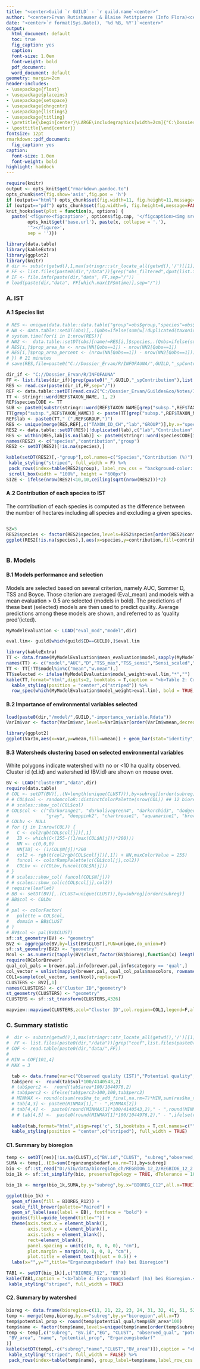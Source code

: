 ```yaml
---
title: "<center>Guild `r GUILD` - `r guild.name`<center>"
author: "<center>Ervan Rutishauser & Blaise Petitpierre (Info Flora)<center>"
date: "<center>`r format(Sys.Date(), '%d %B, %Y')`<center>"
output:
  html_document: default
  toc: true
  fig_caption: yes
  caption:
  font-size: 1.0em
  font-weight: bold
  pdf_document:
  word_document: default
geometry: margin=2cm
header-includes:
- \usepackage{float}
- \usepackage{placeins}
- \usepackage{setspace}
- \usepackage{chngcntr}
- \usepackage{listings}
- \usepackage{titling}
- \pretitle{\begin{center}\LARGE\includegraphics[width=2cm]{"C:\Dossier_Ervan\Admin\Logo info flora-rgb.jpg"}}
- \posttitle{\end{center}}
fontsize: 12pt
rmarkdown::pdf_document:
  fig_caption: yes
caption:
  font-size: 1.0em
  font-weight: bold
highlight: haddock
---
```


```r
require(knitr)
output <- opts_knit$get("rmarkdown.pandoc.to")
opts_chunk$set(fig.show='asis',fig.pos = 'h')
if (output=="html") opts_chunk$set(fig.width=11, fig.height=11,message=FALSE,warning=F, fig_caption=T,tidy.opts=list(width.cutoff=30),tidy=TRUE)
if (output=="pdf") opts_chunk$set(fig.width=6, fig.height=6,message=FALSE,warning=F, fig_caption=T,tidy.opts=list(width.cutoff=30),tidy=TRUE)
knit_hooks$set(plot = function(x, options) {
  paste('<figure><figcaption>', options$fig.cap, '</figcaption><img src="',
        opts_knit$get('base.url'), paste(x, collapse = '.'),
        '"></figure>',
        sep = '')})
```
```r
library(data.table)
library(kableExtra)
library(ggplot2)
library(knitr)
# dir <- substr(getwd(),1,max(stringr::str_locate_all(getwd(),'/')[[1]]))
# FF <- list.files(paste0(dir,"/data"))[grep("obs_filtered",dput(list.files(paste0(dir,"/data"))))]
# IF <- file.info(paste(dir,"data", FF,sep="/"))
# load(paste(dir,"data", FF[which.max(IF$mtime)],sep="/"))
```

### A. IST

#### A.1 Species list

```r
# RES <- unique(data.table::data.table("group"=obs$group,"species"=obs$name,"bioregion"=obs$bioregrion,"weight"=obs$w,prop_area_ha=as.numeric(NA),prop_area_percent=as.numeric(NA)))
# NN <- data.table::setDT(obs)[,.(Qobs=ifelse(sum(w[!duplicated(taxonid)])>=1,1,0)),by=.(grid.id)]
# system.time(for(i in 1:nrow(RES)){
# NN2 <-  data.table::setDT(obs)[name!=RES[i,]$species,.(Qobs=ifelse(sum(w[!duplicated(taxonid)])>=1,1,0)),by=.(grid.id)]
# RES[i,]$prop_area_ha <- nrow(NN[Qobs==1]) - nrow(NN2[Qobs==1])
# RES[i,]$prop_area_percent <- (nrow(NN[Qobs==1]) - nrow(NN2[Qobs==1]))*100/nrow(NN[Qobs==1])
# }) # 21 minutes
# save(RES,file=paste0("C://Dossier_Ervan/R/INFOFAUNA/",GUILD,"_spContribution.Rdata"))
```


```r
dir_if <- "C://Dossier_Ervan/R/INFOFAUNA"
FF <- list.files(dir_if)[grep(paste0("_",GUILD,"_spContribution"),list.files(dir_if))]
RES <- read.csv(paste(dir_if,FF,sep="/"))
REF <- data.table::setDT(read.csv2("C:/Dossier_Ervan/Guildes&co/Notes/IE_MATRICE_PRIO_20200715.csv"))
TT <- stringr::word(REF$TAXON_NAME, 1, 2)
REF$speciesCODE <- TT
SUB <- paste0(substr(stringr::word(REF$TAXON_NAME[grep("subsp.",REF$TAXON_NAME)], 2, 2),1,3),".")
TT[grep("subsp.",REF$TAXON_NAME)] <- paste(TT[grep("subsp.",REF$TAXON_NAME)],SUB,sep=" ")
REF$lab <- paste0(TT," (",REF$GROUP,")")
RES <- unique(merge(RES,REF[,c("TAXON_ID_CH","lab","GROUP")],by.x="speciesCODE",by.y="TAXON_ID_CH",all.x=TRUE))
RES2 <- data.table::setDT(RES)[!duplicated(lab),c("lab","Contribution","GROUP")][order(GROUP,-rank(Contribution),decreasing=F),]
RES <- within(RES,lab[is.na(lab)] <- paste0(stringr::word(speciesCODE[is.na(lab)],1,2)," (",GROUP[is.na(lab)],")"))
names(RES2) <- c("species","contribution","group")
RES2 <- setDT(RES2)[!is.na(species),]

kable(setDT(RES2)[,-"group"],col.names=c("Species","Contribution (%)"),caption = "<b>Table 1: Species list, sorted by group. Contributions (%) to IST are given.<b>") %>%
 kable_styling("striped", full_width = F) %>%
 pack_rows(index=table(RES2$group), label_row_css = "background-color: #666; color: #fff;") %>% 
 scroll_box(width = "100%", height = "600px")
SIZE <- ifelse(nrow(RES2)<10,10,ceiling(sqrt(nrow(RES2)))*2)
```

#### A.2 Contribution of each species to IST
The contribution of each species is computed as the difference between the number of hectares including all species and excluding a given species.


<style>
  .superbigimage{
      overflow-x:scroll;
      white-space: nowrap;
  }

  .superbigimage img{
     max-width: none;
  }


</style>


<div class="superbigimage">
```r
SZ=5
RES2$species <- factor(RES2$species,levels=RES2$species[order(RES2$contribution,decreasing=T)])
ggplot(RES2[!is.na(species),],aes(x=species,y=contribution,fill=contribution)) + geom_bar(stat="identity") + theme(axis.text.x = element_text(angle = 65, hjust = 1,size=SZ,face="bold"),axis.text.y = element_text(size=SZ,face="bold"),axis.title.y=element_text(size=SZ,face="bold")) + labs(legend.position="none",x="",y="Contribution to guild space (%)") + scale_fill_continuous(type="viridis",guide=FALSE)
```

</div>



### B. Models 


#### B.1 Models performance and selection 

Models are selected based on several criterion, namely AUC, Sommer D, TSS and Boyce. Those citerion are averaged (Eval_mean) and models with a mean evaluation > 0.5 are selected (models in bold). The predictions of these best (selected) models are then used to predict quality. Average predictions among these models are shown, and referred to as 'quality pred'(icted).

```r
MyModelEvaluation <- LOAD("eval_mod","model",dir)

eval.lim<- guild[which(guild$ID==GUILD),]$eval.lim

library(kableExtra)
TT <- data.frame(MyModelEvaluation$mean_evaluation$model,sapply(MyModelEvaluation$mean_evaluation[,2:8],function(x) as.numeric(x)))
names(TT) <- c("model","AUC","D","TSS_max","TSS_sensi","Sensi_scaled","Boyce","Eval_mean")
TT <- TT[!TT$model%in%c("mean","w.mean"),]
TT$selected <- ifelse(MyModelEvaluation$model_weight>eval.lim,"*","")
kable(TT,format="html",digits=2, booktabs = T,caption = "<b>Table 2: Criterion of model evaluation for 4 models: RF=Random Forest,GBM=gradient boosting model, GAM = general additive model, ME=MaxEnt<b>") %>%
  kable_styling(position = "center",c("striped")) %>% 
  row_spec(which(MyModelEvaluation$model_weight>eval.lim), bold = TRUE, italic = F)
```


#### B.2 Importance of environmental variables selected
```r
load(paste0(dir,"/model/",GUILD,"-importance_variable.Rdata"))
VarIm$var <- factor(VarIm$var,levels=VarIm$var[order(VarIm$wmean,decreasing=T)])

library(ggplot2)
ggplot(VarIm,aes(x=var,y=wmean,fill=wmean)) + geom_bar(stat="identity",color="black") + theme(axis.text.x=element_text(angle=65,size=10,vjust=0.9,hjust=1)) + labs(x="",y="Importance") + scale_fill_continuous(type="viridis",guide=FALSE) + geom_errorbar(aes(ymin=wmean, ymax=wmean+sd),width=.1, position=position_dodge(.9))

```


#### B.3 Watersheds clustering based on selected environmental variables 
White polygons indicate watershed with no or <10 ha quality observed. Cluster id (cl.id) and watershed id (BV.id) are shown on mouse over.
```r
BV <- LOAD("clusterBV","data",dir)
require(data.table)
# COL <- setDT(BV)[,.(N=length(unique(CLUST))),by=subreg][order(subreg)]
# # COL$col <- randomcoloR::distinctColorPalette(nrow(COL)) ## 12 bioregions
# # scales::show_col(COL$col)
# COL$col <- c("darkorange1", "darkolivegreen4", "darkorchid3", "dodgerblue1", "gold2", "darkslategray2", 
#              "gray", "deeppink2", "chartreuse1", "aquamarine1", "brown1", "cornsilk1")
# COLbv <- NULL
# for (j in 1:nrow(COL)) {
#   C <- col2rgb(COL$col[j])[,1]
#   ID <- which(C<(255-((1/max(COL$N[j]))*200)))
#   NN <- c(0,0,0)
#   NN[ID] <- (1/COL$N[j])*200
#   col2 <- rgb(t(col2rgb(COL$col[j])[,1]) + NN,maxColorValue = 255)
#   funcol <- colorRampPalette(c(COL$col[j],col2))
#   COLbv <- c(COLbv,funcol(COL$N[j]))
# }
# # scales::show_col( funcol(COL$N[j]))
# # scales::show_col(c(COL$col[j],col2))
# require(leaflet)
# BB <- setDT(BV)[,.(CLUST=unique(CLUST)),by=subreg][order(subreg)]
# BB$col <- COLbv
# 
# pal <- colorFactor(
#   palette = COL$col,
#   domain = BB$CLUST
# )
# BV$col <- pal(BV$CLUST)
sf::st_geometry(BV) <- "geometry"
BV2 <- aggregate(BV,by=list(BV$CLUST),FUN=unique,do_union=F)
sf::st_geometry(BV2) <- "geometry"
Ncol <- as.numeric(tapply(BV$clust,factor(BV$bioreg),function(x) length(unique(x))))
require(RColorBrewer)
qual_col_pals = brewer.pal.info[brewer.pal.info$category == 'qual',]
col_vector = unlist(mapply(brewer.pal, qual_col_pals$maxcolors, rownames(qual_col_pals)))
COL1=sample(col_vector, sum(Ncol),replace=T)
CLUSTERS <- BV2[,1]
names(CLUSTERS) <- c("Cluster ID","geometry")
st_geometry(CLUSTERS) <- "geometry"
CLUSTERS <- sf::st_transform(CLUSTERS,4326)

mapview::mapview(CLUSTERS,zcol="Cluster ID",col.region=COL1,legend=F,alpha.region=0.8,map.types = "CartoDB.Positron",popup=leafpop::popupTable(CLUSTERS,feature.id=F),homebutton = FALSE)
```

### C. Summary statistic
```r
#  dir <- substr(getwd(),1,max(stringr::str_locate_all(getwd(),'/')[[1]]))
#  FF <- list.files(paste0(dir,"/data"))[grep("coef",list.files(paste0(dir,"/data")))]
# COF <- read.table(paste0(dir,"data/",FF))
# 
# MIN = COF[101,4]
# MAX = 3

  tab <- data.frame(var=c("Observed quality (IST)","Potential quality","Guild space","Erganzungsbedarf (ha)"),val=c(sum(res$observed_qual,na.rm=T),sum(res$potential_qual,na.rm=T),sum(res$EG,na.rm=T),sum(res$Erganzungsbedarf,na.rm=TRUE)))
  tab$perc <-  round(tab$val*100/4140543,2)
  # tab$perc2 <-  round(tab$area*100/1044976,2)
  # tab$perc2 <- ifelse(tab$perc2>100,100,tab$perc2)
  # MINMAX <- round(c(sum(res$ha_to_add_final,na.rm=T)*MIN,sum(res$ha_to_add_final,na.rm=T)*MAX))
  # tab[4,3] <- paste0(MINMAX[1]," - ",MINMAX[2])
  # tab[4,4] <-  paste0(round(MINMAX[1]*100/4140543,2)," - ",round(MINMAX[2]*100/4140543,2))
  # # tab[4,5] <-  paste0(round(MINMAX[1]*100/1044976,2)," - ",ifelse(round(MINMAX[2]*100/1044976,2)>100,100,round(MINMAX[2]*100/1044976,2)))
  
  kable(tab,format="html",align=rep('c', 5),booktabs = T,col.names=c("","# ha","% CH"),caption = "<b>Table 3: Number sites (# sites) and corresponding area (area ha). proportion of Swiss territory (4140543 ha, % CH) for  observed (IST) and potential qualities, guild space, and Erg?nzungsbedarf (ha).<b>") %>%
  kable_styling(position = "center",c("striped"), full_width = TRUE)
```

#### C1. Summary by bioregion
```r
temp <- setDT(res)[!is.na(CLUST),c("BV.id","CLUST", "subreg","observed_qual", "potential_qual", "EG", "BV_area", "Erganzungsbedarf")]
SUMA <- temp[,.(EB=sum(Erganzungsbedarf,na.rm=T)),by=subreg]
bio <- sf::st_read("D:/SIG/data/bioregion_ch/REGBIO6_12_2/REGBIO6_12_2.shp",quiet=T)  ## nouvelle version Infofauna 10/07/20
bio_1k <- sf::st_simplify(bio, preserveTopology = TRUE, dTolerance = 1000)

bio_1k <- merge(bio_1k,SUMA,by.y="subreg",by.x="BIOREG_C12",all.x=TRUE)

ggplot(bio_1k) +
  geom_sf(aes(fill = BIOREG_R12)) +  
  scale_fill_brewer(palette="Paired") +
  geom_sf_label(aes(label = EB), fontface = "bold") +
  guides(fill=guide_legend(title="")) +
  theme(axis.text.x = element_blank(),
        axis.text.y = element_blank(),
        axis.ticks = element_blank(),
        rect=element_blank(),
        panel.spacing = unit(c(0, 0, 0, 0), "cm"),
        plot.margin = margin(0, 0, 0, 0, "cm"),
        plot.title = element_text(hjust = 0.5)) +
  labs(x="",y="",title="Erganzungsbedarf (ha) bei Bioregion") 

```

```r
TAB1 <- setDT(bio_1k)[,c("BIOREG_R12", "EB")]
kable(TAB1,caption = "<b>Table 4: Erganzungsbedarf (ha) bei Bioregion.<b>",col.names=c("Bioregion","ha")) %>%
 kable_styling("striped", full_width = TRUE)
```

#### C2. Summary by watershed
```r
bioreg <- data.frame(bioregion=c(11, 21, 22, 23, 24, 31, 32, 41, 51, 52, 61, 62),name=c("Jura und Randen","Genferseegebiet","Rheingebiet","Oestliches Mittelland","Westliches Mittelland","Voralpen","Nordalpen","Oestliche Zentralalpen ","Westliche Zentralalpen","Engadin","S?dalpen","S?dlicher Tessin"))
temp <- merge(temp,bioreg,by.x="subreg",by.y="bioregion",all.x=T)
temp$potential_prop <- round(temp$potential_qual/temp$BV_area*100)
temp$name <- factor(temp$name,levels=unique(temp$name[order(temp$subreg)]))
temp <- temp[,c("subreg", "BV.id","EG", "CLUST", "observed_qual", "potential_qual", 
 "BV_area", "name", "potential_prop", "Erganzungsbedarf"
)]
kable(setDT(temp[,-c("subreg","name","CLUST","BV_area")]),caption = "<b>Table 5: Number of hectares quality observed (observed_qual) and predicted (potential_qual), proportion of potential quality (potential_prop,%) in the watershed (BV.id) and Erganzungsbedarf (ha) by watershed (BV.id) and bioregion.<b>") %>%
 kable_styling("striped", full_width = FALSE) %>%
 pack_rows(index=table(temp$name), group_label=temp$name,label_row_css = "background-color: #808080; color: #fff;") %>%  scroll_box(width = "100%", height = "600px")

```



